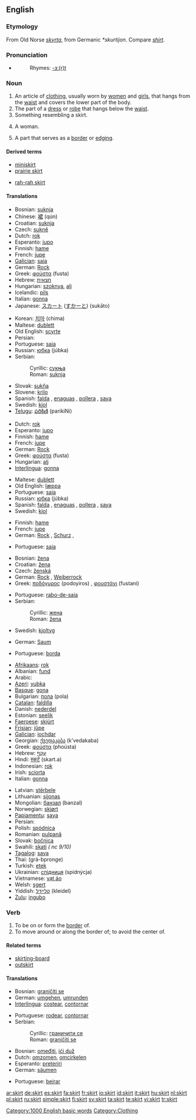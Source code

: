 ==English==

===Etymology===
From Old Norse ''[[skyrta]]'', from Germanic ''*skurtijon''.  Compare ''[[shirt]]''.

===Pronunciation===
* {{audio|en-us-skirt.ogg|Audio (US)}}
*: Rhymes: [[Rhymes:English:-ɜː(r)t|-ɜː(r)t]]

===Noun===
{{en-noun}}

# An article of [[clothing]], usually worn by [[woman|women]] and [[girl]]s, that hangs from the [[waist]] and covers the lower part of the body.
# The part of a [[dress]] or [[robe]] that hangs below the [[waist]].
# Something resembling a skirt.
# {{slang}} A woman.
# A part that serves as a [[border]] or [[edging]].

====Derived terms====
{{top}}
* [[miniskirt]]
* [[prairie skirt]]
{{mid}}
* [[rah-rah skirt]]
{{bottom}}

====Translations====
{{trans-top|clothing}}
* Bosnian: [[suknja#Bosnian|suknja]] {{f}}
* Chinese: [[裙]] (qún)
* Croatian: [[suknja#Croatian|suknja]] {{f}}
* Czech: [[sukně]] {{f}}
* Dutch: [[rok]] {{m}}
* Esperanto: [[jupo]]
* Finnish: [[hame]]
* French: [[jupe]] {{f}}
* [[Galician]]: [[saia]] {{f}}
* German: [[Rock]] {{m}}
* Greek: [[φούστα]] (fusta) {{f}}
* Hebrew: [[חצאית]] {{f}}
* Hungarian: [[szoknya]], [[alj]]
* Icelandic: [[pils]] {{n}}
* Italian: [[gonna]]
* Japanese: [[スカート]] ([[すかーと]]) (sukāto)
{{trans-mid}}
* Korean: [[치마]] (chima)
* Maltese: [[dublett]] {{m}}
* Old English: [[scyrte]] {{f}}
* Persian: {{fa-Arab|[[دامن دوخت]]}}
* Portuguese: [[saia]] {{f}}
* Russian: [[юбка]] (júbka) {{f}}
* Serbian:
*: Cyrillic: [[сукња#Serbian|сукња]] {{f}}
*: Roman: [[suknja#Serbian|suknja]] {{f}}
* Slovak: [[sukňa]] {{f}}
* Slovene: [[krilo]] {{n}}
* Spanish: [[falda]] {{f}}, [[enaguas]] {{f|p}} {{italbrac|Costa Rica|Nicaragua}}, [[pollera]] {{f}} {{italbrac|Argentina|Chile|Paraguay|Uruguay}}, [[saya]] {{f}} {{italbrac|Cuba}}
* Swedish: [[kjol]] {{c}}
* [[Telugu]]: [[పరికిణి]] (parikiNi)
{{trans-bottom}}

{{trans-top|part of dress}}
* Dutch: [[rok]] {{m}}
* Esperanto: [[jupo]]
* Finnish: [[hame]]
* French: [[jupe]] {{f}}
* German: [[Rock]] {{m}}
* Greek: [[φούστα]] (fusta) {{f}}
* Hungarian: [[alj]]
* [[Interlingua]]: [[gonna]]
{{trans-mid}}
* Maltese: [[dublett]] {{m}}
* Old English: [[læppa]] {{m}}
* Portuguese: [[saia]] {{f}}
* Russian: [[юбка]] (júbka) {{f}}
* Spanish: [[falda]] {{f}}, [[enaguas]] {{f|p}} {{italbrac|Costa Rica|Nicaragua}}, [[pollera]] {{f}} {{italbrac|Argentina|Chile|Paraguay|Uruguay}}, [[saya]] {{f}} {{italbrac|Cuba}}
* Swedish: [[kjol]] {{c}}
{{trans-bottom}}

{{trans-top|something resembling a skirt}}
* Finnish: [[hame]]
* French: [[jupe]] {{f}}
* German: [[Rock]] {{m}}, [[Schurz]] {{m}},
{{trans-mid}}
* Portuguese: [[saia]] {{f}}
{{trans-bottom}}

{{trans-top|slang for woman}}
* Bosnian: [[žena#Bosnian|žena]] {{f}}
* Croatian: [[žena#Croatian|žena]] {{f}}
* Czech: [[ženská]] {{f}}
* German: [[Rock]] {{m}}, [[Weiberrock]] {{m}}
* Greek: [[ποδόγυρος]] (podoyiros) {{m}}, [[φουστάνι]] (fustani) {{f}}
{{trans-mid}}
* Portuguese: [[rabo-de-saia]] {{m}}
* Serbian:
*: Cyrillic: [[жена#Serbian|жена]] {{f}}
*: Roman: [[žena#Serbian|žena]] {{f}}
* Swedish: [[kjoltyg]] {{n}}
{{trans-bottom}}

{{trans-top|border}}
* German: [[Saum]] {{m}}
{{trans-mid}}
* Portuguese: [[borda]] {{f}}
{{trans-bottom}}

{{checktrans-top|(probably for definition 1)}}
* [[Afrikaans]]: [[rok]]
* Albanian: [[fund]] {{g|Albanian}}
* Arabic: {{Arab|[[التنورة]]}} {{f}}
* [[Azeri]]: [[yubka]]
* [[Basque]]: [[gona]]
* Bulgarian: [[пола]] (pola) {{f}}
* [[Catalan]]: [[faldilla]] {{f}}
* Danish: [[nederdel]] {{g|Danish}}
* Estonian: [[seelik]]
* [[Faeroese]]: [[skjúrt]] {{g|Faeroese}}
* [[Frisian]]: [[jûpe]] {{f}}
* [[Galician]]: [[iochdar]] {{m}}
* Georgian: [[ქვედაკაბა]] (k’vedakaba)
* Greek: [[φούστα]] (phoústa) {{f}}
* Hebrew: [[עקף|עָקַף]] {{m}}
* Hindi: [[स्कर्ट]] (skart.a)
* Indonesian: [[rok]]
* Irish: [[sciorta]] {{m}}
* Italian: [[gonna]] {{f}}
{{trans-mid}}
* Latvian: [[stērbele]] {{g|Latvian}}
* Lithuanian: [[sijonas]]
* Mongolian: [[банзал]] (banzal)
* Norwegian: [[skjørt]]
* [[Papiamentu]]: [[saya]]
* Persian: {{fa-Arab|[[دامن دوخت]]}}
* Polish: [[spódnica]] {{f}}
* Romanian: [[pulpană]] {{f}}
* Slovak: [[bočnica]] {{f}}
* Swahili: [[skati]] ''( nc 9/10)''
* [[Tagalog]]: [[saya]]
* Thai: {{Thai|[[กระโปรง]]}} (grà-bpronge)
* Turkish: [[etek]]
* Ukrainian: [[спідниця]] (spidnýcja) {{f}}
* Vietnamese: [[vạt áo]]
* Welsh: [[sgert]]
* Yiddish: [[קליידל]] (kleidel) {{n}}
* [[Zulu]]: [[ingubo]]
{{trans-bottom}}

===Verb===
{{en-verb}}

# To be on or form the [[border]] of.
# To move around or along the border of; to avoid the center of.

====Related terms====
* [[skirting-board]]
* [[outskirt]]

====Translations====
{{trans-top|to be on or from the border of}}
* Bosnian: [[graničiti se]]
* German: [[umgehen]], [[umrunden]]
* [[Interlingua]]: [[costear]], [[contornar]]
{{trans-mid}}
* Portuguese: [[rodear]], [[contornar]]
* Serbian:
*: Cyrillic: [[граничити се]]
*: Roman: [[graničiti se]]
{{trans-bottom}}

{{checktrans-top}}
* Bosnian: [[omeđiti]], [[ići duž]]
* Dutch: [[omzomen]], [[omcirkelen]]
* Esperanto: [[preteriri]]
* German: [[säumen]]
{{trans-mid}}
* Portuguese: [[beirar]]
{{trans-bottom}}

[[Category:1000 English basic words]]
[[Category:Clothing]]

[[ar:skirt]]
[[de:skirt]]
[[es:skirt]]
[[fa:skirt]]
[[fr:skirt]]
[[io:skirt]]
[[id:skirt]]
[[it:skirt]]
[[hu:skirt]]
[[nl:skirt]]
[[pl:skirt]]
[[ru:skirt]]
[[simple:skirt]]
[[fi:skirt]]
[[sv:skirt]]
[[ta:skirt]]
[[te:skirt]]
[[vi:skirt]]
[[tr:skirt]]